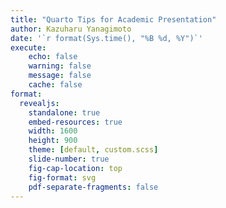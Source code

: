 ```yaml
---
title: "Quarto Tips for Academic Presentation"
author: Kazuharu Yanagimoto
date: '`r format(Sys.time(), "%B %d, %Y")`'
execute:
    echo: false
    warning: false
    message: false
    cache: false
format:
  revealjs:
    standalone: true
    embed-resources: true
    width: 1600
    height: 900
    theme: [default, custom.scss]
    slide-number: true
    fig-cap-location: top
    fig-format: svg
    pdf-separate-fragments: false
---
```

